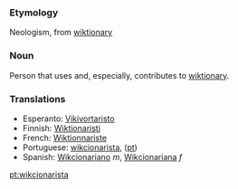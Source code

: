 ===Etymology===
Neologism, from [[wiktionary]]

===Noun===
Person that uses and, especially, contributes to [[wiktionary]].

===Translations===
*Esperanto: [[Vikivortaristo]]
*Finnish: [[Wiktionaristi]]
*French: [[Wiktionnariste]]
*Portuguese: [[wikcionarista]], ([[:pt:wikcionarista|pt]])
*Spanish: [[Wikcionariano]] ''m'', [[Wikcionariana]] ''f''

[[pt:wikcionarista]]